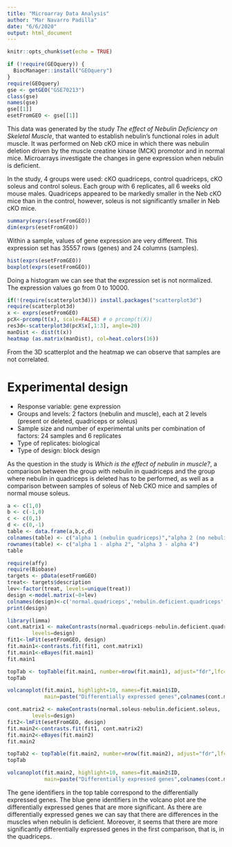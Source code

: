 ```yaml
---
title: "Microarray Data Analysis"
author: "Mar Navarro Padilla"
date: "6/6/2020"
output: html_document
---
```


```r
knitr::opts_chunk$set(echo = TRUE)
```


```r
if (!require(GEOquery)) {
  BiocManager::install("GEOquery")
}
require(GEOquery)
gse <- getGEO("GSE70213")
class(gse)
names(gse)
gse[[1]]
esetFromGEO <- gse[[1]]
```

This data was generated by the study _The effect of Nebulin Deficiency on Skeletal Muscle_, that wanted to establish nebulin’s functional roles in adult muscle. It was performed on Neb cKO mice in which there was nebulin deletion driven by the muscle creatine kinase (MCK) promotor and in normal mice. Microarrays investigate the changes in gene expression when nebulin is deficient.

In the study, 4 groups were used: cKO quadriceps, control quadriceps, cKO soleus and control soleus. Each group with 6 replicates, all 6 weeks old mouse males. Quadriceps appeared to be markedly smaller in the Neb cKO mice than in the control, however, soleus is not significantly smaller in Neb cKO mice.

```r
summary(exprs(esetFromGEO))
dim(exprs(esetFromGEO))
```

Within a sample, values of gene expression are very different. This expression set has 35557 rows (genes) and 24 columns (samples).

```r
hist(exprs(esetFromGEO))
boxplot(exprs(esetFromGEO))
```

Doing a histogram we can see that the expression set is not normalized. The expression values go from 0 to 10000.
```r
if(!(require(scatterplot3d))) install.packages("scatterplot3d")
require(scatterplot3d)
x <- exprs(esetFromGEO) 
pcX<-prcomp(t(x), scale=FALSE) # o prcomp(t(X))
res3d<-scatterplot3d(pcX$x[,1:3], angle=20)
manDist <- dist(t(x))
heatmap (as.matrix(manDist), col=heat.colors(16))
```

From the 3D scatterplot and the heatmap we can observe that samples are not correlated.

# Experimental design
* Response variable: gene expression
* Groups and levels: 2 factors (nebulin and muscle), each at 2 levels (present or deleted, quadriceps or soleus)
* Sample size and number of experimental units per combination of factors: 24 samples and 6 replicates
* Type of replicates: biological
* Type of design: block design

As the question in the study is _Which is the effect of nebulin in muscle?_, a comparison between the group with nebulin in quadriceps and the group where nebulin in quadriceps is deleted has to be performed, as well as a comparison between samples of soleus of Neb CKO mice and samples of normal mouse soleus.

```r
a <- c(1,0)
b <- c(-1,0)
c <- c(0,1)
d <- c(0,-1)
table <- data.frame(a,b,c,d)
colnames(table) <- c("alpha 1 (nebulin quadriceps)","alpha 2 (no nebulin quadriceps)","alpha 3 (nebulin soleus)","alpha 4 (no nebulin soleus")
rownames(table) <- c("alpha 1 - alpha 2", "alpha 3 - alpha 4")
table
```

```r
require(affy)
require(Biobase)
targets <- pData(esetFromGEO)
treat<- targets$description
lev<-factor(treat, levels=unique(treat))
design <-model.matrix(~0+lev)
colnames(design)<-c('normal.quadriceps','nebulin.deficient.quadriceps','normal.soleus','nebulin.deficient.soleus')
print(design)

library(limma)
cont.matrix1 <- makeContrasts(normal.quadriceps-nebulin.deficient.quadriceps,
        levels=design)
fit1<-lmFit(esetFromGEO, design)
fit.main1<-contrasts.fit(fit1, cont.matrix1)
fit.main1<-eBayes(fit.main1)
fit.main1

topTab <- topTable(fit.main1, number=nrow(fit.main1), adjust="fdr",lfc=abs(3))
topTab

volcanoplot(fit.main1, highlight=10, names=fit.main1$ID, 
            main=paste("Differentially expressed genes",colnames(cont.matrix1), sep="\n"))
```

```r
cont.matrix2 <- makeContrasts(normal.soleus-nebulin.deficient.soleus,
        levels=design)
fit2<-lmFit(esetFromGEO, design)
fit.main2<-contrasts.fit(fit1, cont.matrix2)
fit.main2<-eBayes(fit.main2)
fit.main2

topTab2 <- topTable(fit.main2, number=nrow(fit.main2), adjust="fdr",lfc=abs(3))
topTab

volcanoplot(fit.main2, highlight=10, names=fit.main2$ID, 
            main=paste("Differentially expressed genes",colnames(cont.matrix2), sep="\n"))
```

The gene identifiers in the top table correspond to the differentially expressed genes. The blue gene identifiers in the volcano plot are the differentially expressed genes that are more significant. As there are differentially expressed genes we can say that there are differences in the muscles when nebulin is deficient. Moreover, it seems that there are more significantly differentially expressed genes in the first comparison, that is, in the quadriceps.